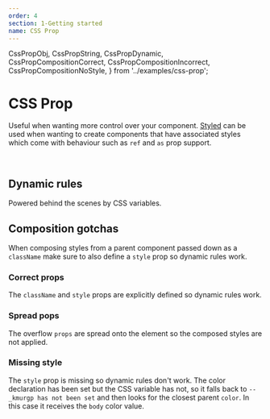 ```yaml
---
order: 4
section: 1-Getting started
name: CSS Prop
---
```


  CssPropObj,
  CssPropString,
  CssPropDynamic,
  CssPropCompositionCorrect,
  CssPropCompositionIncorrect,
  CssPropCompositionNoStyle,
} from '../examples/css-prop';

# CSS Prop

Useful when wanting more control over your component.
[Styled](/styled) can be used when wanting to create components that have associated styles which come with behaviour such as `ref` and `as` prop support.

<CssPropObj />

<br />

<CssPropString />

## Dynamic rules

Powered behind the scenes by CSS variables.

<CssPropDynamic />

## Composition gotchas

When composing styles from a parent component passed down as a `className` make sure to also define a `style` prop so dynamic rules work.

### Correct props

The `className` and `style` props are explicitly defined so dynamic rules work.

<CssPropCompositionCorrect />

### Spread pops

The overflow `props` are spread onto the element so the composed styles are not applied.

<CssPropCompositionIncorrect />

### Missing style

The `style` prop is missing so dynamic rules don't work.
The color declaration has been set but the CSS variable has not,
so it falls back to `--_kmurgp has not been set` and then looks for the closest parent `color`.
In this case it receives the `body` color value.

<CssPropCompositionNoStyle />
